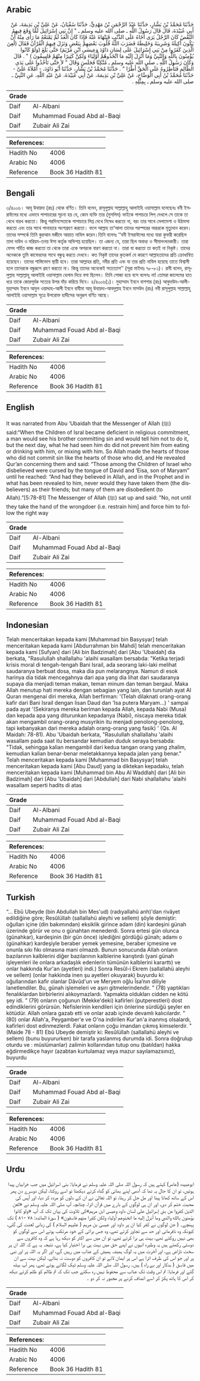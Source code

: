 ## Arabic


<div dir="rtl" lang="ar" style={{fontSize:'larger',backgroundColor:'#f8f9fa',padding:20}}>
حَدَّثَنَا مُحَمَّدُ بْنُ بَشَّارٍ، حَدَّثَنَا عَبْدُ الرَّحْمَنِ بْنُ مَهْدِيٍّ، حَدَّثَنَا سُفْيَانُ، عَنْ عَلِيِّ بْنِ بَذِيمَةَ، عَنْ أَبِي عُبَيْدَةَ، قَالَ قَالَ رَسُولُ اللَّهِ ـ صلى الله عليه وسلم ـ ‏"‏ إِنَّ بَنِي إِسْرَائِيلَ لَمَّا وَقَعَ فِيهِمُ النَّقْصُ كَانَ الرَّجُلُ يَرَى أَخَاهُ عَلَى الذَّنْبِ فَيَنْهَاهُ عَنْهُ فَإِذَا كَانَ الْغَدُ لَمْ يَمْنَعْهُ مَا رَأَى مِنْهُ أَنْ يَكُونَ أَكِيلَهُ وَشَرِيبَهُ وَخَلِيطَهُ فَضَرَبَ اللَّهُ قُلُوبَ بَعْضِهِمْ بِبَعْضٍ وَنَزَلَ فِيهِمُ الْقُرْآنُ فَقَالَ ‏(لُعِنَ الَّذِينَ كَفَرُوا مِنْ بَنِي إِسْرَائِيلَ عَلَى لِسَانِ دَاوُدَ وَعِيسَى ابْنِ مَرْيَمَ)‏ حَتَّى بَلَغَ ‏(وَلَوْ كَانُوا يُؤْمِنُونَ بِاللَّهِ وَالنَّبِيِّ وَمَا أُنْزِلَ إِلَيْهِ مَا اتَّخَذُوهُمْ أَوْلِيَاءَ وَلَكِنَّ كَثِيرًا مِنْهُمْ فَاسِقُونَ )‏ ‏"‏ ‏.‏ قَالَ وَكَانَ رَسُولُ اللَّهِ ـ صلى الله عليه وسلم ـ مُتَّكِئًا فَجَلَسَ وَقَالَ ‏"‏ لاَ حَتَّى تَأْخُذُوا عَلَى يَدَىِ الظَّالِمِ فَتَأْطِرُوهُ عَلَى الْحَقِّ أَطْرًا ‏"‏ ‏.‏ حَدَّثَنَا مُحَمَّدُ بْنُ بَشَّارٍ، حَدَّثَنَا أَبُو دَاوُدَ، - أَمْلاَهُ عَلَىَّ - حَدَّثَنَا مُحَمَّدُ بْنُ أَبِي الْوَضَّاحِ، عَنْ عَلِيِّ بْنِ بَذِيمَةَ، عَنْ أَبِي عُبَيْدَةَ، عَنْ عَبْدِ اللَّهِ، عَنِ النَّبِيِّ ـ صلى الله عليه وسلم ـ بِمِثْلِهِ ‏.‏
</div>
<div style={{backgroundColor:'#f8f9fa',padding:20, marginBottom: 10}}><table> <thead> <tr> <th>Grade</th> <th></th> </tr> </thead> <tbody> <tr><td>Daif</td><td>Al-Albani</td></tr><tr><td>Daif</td><td>Muhammad Fouad Abd al-Baqi</td></tr><tr><td>Daif</td><td>Zubair Ali Zai</td></tr></tbody></table><table> <thead> <tr> <th>References:</th> <th></th> </tr> </thead> <tbody><tr><td>Hadith No</td><td>4006</td></tr><tr><td>Arabic No</td><td>4006</td></tr><tr><td>Reference</td><td>Book 36 Hadith 81</td></tr></tbody></table></div>

## Bengali


<div dir="ltr" lang="bn" style={{fontSize:'larger',backgroundColor:'#f8f9fa',padding:20}}>
৩/৪০০৬। আবূ উবায়দা (রাঃ) থেকে বর্ণিত। তিনি বলেন, রাসূলুল্লাহ সাল্লাল্লাহু আলাইহি ওয়াসাল্লাম বলেছেনঃ বনী ইসরাঈলের মধ্যে এভাবে পাপাচারের সূচনা হয় যে, কোন ব্যক্তি তার (মুসলিম) ভাইকে পাপাচরে লিপ্ দেখলে সে তাকে তা থেখে বারখ করতো। কিন্তু পরদিনসেতাকে পাপাচারে লিপ্ত দেখে নিষেধ করতো না, বরং তার সাথে মেলামেশা ও উঠাবসা করতো এবং তার সাথে পানাহারে অংশগ্রহণ করতো। ফলে আল্লাহ তা‘আলা তাদের পরস্পরের অন্তরকে মৃত্যুদান করেন। তাদের সম্পর্কে তিনি কুরআন মজীদে আয়াত নাযিল করেন।তিনি বলেনঃ ‘‘বনী ইসরাঈলের মধ্যে যারা কুফরী করেছিল তাদা দাউদ ও মরিয়ম-তনয় ঈসা কর্তৃক অভিশপ্ত হয়েছিল। তা এজন্য যে, তারা ছিল অবাধ্য ও সীমালংঘনকারী। তারা যেসব গর্হিত কাজ করতো তা থেকে তারা একে অপরকে বারণ করতো না। তারা যা করতো তা কতই না নিকৃষ্ট। তাদের অনেককে তুমি কাফেরদের সাথে বন্ধুত্ব করতে দেখবে। কত নিকৃষ্ট তাদের কৃতকর্ম যে কারণে আল্লাহতাদের প্রতি ক্রোধান্বিত হয়েছেন। তাদের শাস্তিভোগ স্থায়ী হবে। তারা আল্লাহর প্রতি, নবীর প্রতি এবং যা তার প্রতি নাযিল হয়েছে তাতে বিশ্বাসী হলে তাদেরকে বন্ধুরূপে গ্রহণ করতো না। কিন্তু তাদের অনেকেই সত্যত্যাগ’’ (সূরা মাইদাঃ ৭৮-৮১)। রাবী বলেন, রাসূলুল্লাহ সাল্লাল্লাহু আলাইহি ওয়াসাল্লাম হেলাম দিয়ে বসা ছিলেন। তিনি সোজা হয়ে বসে বলেনঃ না! তোমরা জালেমের হাত ধরে তাকে জোরপূর্বক সত্যের উপর দাঁড় করিয়ে দিবে। ৪/৪০০৬(১)। মুহাম্মাদ ইবনে বাশশার (রাঃ) আবুদাউদ-আলী-মুহাম্মাদ ইবনে আবুল ওয়াদ্দাহ-আলী ইবনে বাযীমা আবূ উবায়দা-আবদুল্লাহ ইবনে মাসউদ (রাঃ) নবী রাসূলুল্লাহ সাল্লাল্লাহু আলাইহি ওয়াসাল্লাম সূত্রে উপরোক্ত হাদীসের অনুরূপ বর্ণিত আছে।
</div>
<div style={{backgroundColor:'#f8f9fa',padding:20, marginBottom: 10}}><table> <thead> <tr> <th>Grade</th> <th></th> </tr> </thead> <tbody> <tr><td>Daif</td><td>Al-Albani</td></tr><tr><td>Daif</td><td>Muhammad Fouad Abd al-Baqi</td></tr><tr><td>Daif</td><td>Zubair Ali Zai</td></tr></tbody></table><table> <thead> <tr> <th>References:</th> <th></th> </tr> </thead> <tbody><tr><td>Hadith No</td><td>4006</td></tr><tr><td>Arabic No</td><td>4006</td></tr><tr><td>Reference</td><td>Book 36 Hadith 81</td></tr></tbody></table></div>

## English


<div dir="ltr" lang="en" style={{fontSize:'larger',backgroundColor:'#f8f9fa',padding:20}}>
It was narrated from Abu ‘Ubaidah that the Messenger of Allah (ﷺ) said:“When the Children of Isral became deficient in religious commitment, a man would see his brother committing sin and would tell him not to do it, but the next day, what he had seen him do did not prevent him from eating or drinking with him, or mixing with him. So Allah made the hearts of those who did not commit sin like the hearts of those who did, and He revealed Qur’an concerning them and said: “Those among the Children of Israel who disbelieved were cursed by the tongue of David and ‘Eisa, son of Maryam” until he reached: “And had they believed in Allah, and in the Prophet and in what has been revealed to him, never would they have taken them (the disbelievers) as their friends; but many of them are disobedient (to Allah).”[5:78-81] The Messenger of Allah (ﷺ) sat up and said: "No, not until they take the hand of the wrongdoer (i.e. restrain him] and force him to follow the right way
</div>
<div style={{backgroundColor:'#f8f9fa',padding:20, marginBottom: 10}}><table> <thead> <tr> <th>Grade</th> <th></th> </tr> </thead> <tbody> <tr><td>Daif</td><td>Al-Albani</td></tr><tr><td>Daif</td><td>Muhammad Fouad Abd al-Baqi</td></tr><tr><td>Daif</td><td>Zubair Ali Zai</td></tr></tbody></table><table> <thead> <tr> <th>References:</th> <th></th> </tr> </thead> <tbody><tr><td>Hadith No</td><td>4006</td></tr><tr><td>Arabic No</td><td>4006</td></tr><tr><td>Reference</td><td>Book 36 Hadith 81</td></tr></tbody></table></div>

## Indonesian


<div dir="ltr" lang="id" style={{fontSize:'larger',backgroundColor:'#f8f9fa',padding:20}}>
Telah menceritakan kepada kami [Muhammad bin Basysyar] telah menceritakan kepada kami [Abdurrahman bin Mahdi] telah menceritakan kepada kami [Sufyan] dari [Ali bin Badzimah] dari [Abu 'Ubaidah] dia berkata, "Rasulullah shallallahu 'alaihi wasallam bersabda: "Ketika terjadi krisis moral di tengah-tengah Bani Israil, ada seorang laki-laki melihat saudaranya berbuat dosa, maka dia pun melarangnya. Namun di esok harinya dia tidak mencegahnya dari apa yang dia lihat dari saudaranya supaya dia menjadi teman makan, teman minum dan teman bergaul. Maka Allah menutup hati mereka dengan sebagian yang lain, dan turunlah ayat Al Quran mengenai diri mereka, Allah berfirman: '(Telah dilaknati orang-orang kafir dari Bani Israil dengan lisan Daud dan 'Isa putera Maryam...) ' sampai pada ayat '(Sekiranya mereka beriman kepada Allah, kepada Nabi (Musa) dan kepada apa yang diturunkan kepadanya (Nabi), niscaya mereka tidak akan mengambil orang-orang musyrikin itu menjadi penolong-penolong, tapi kebanyakan dari mereka adalah orang-orang yang fasik) ' (Qs. Al Maidah: 78-81). Abu 'Ubaidah berkata, "Rasulullah shallallahu 'alaihi wasallam pada saat itu bersandar kemudian duduk seraya bersabda: "Tidak, sehingga kalian mengambil dari kedua tangan orang yang zhalim, kemudian kalian benar-benar meletakkannya kepada jalan yang benar." Telah menceritakan kepada kami [Muhammad bin Basysyar] telah menceritakan kepada kami [Abu Daud] yang ia diktekan kepadaku, telah menceritakan kepada kami [Muhammad bin Abu Al Waddlah] dari [Ali bin Badzimah] dari [Abu 'Ubaidah] dari [Abdullah] dari Nabi shallallahu 'alaihi wasallam seperti hadits di atas
</div>
<div style={{backgroundColor:'#f8f9fa',padding:20, marginBottom: 10}}><table> <thead> <tr> <th>Grade</th> <th></th> </tr> </thead> <tbody> <tr><td>Daif</td><td>Al-Albani</td></tr><tr><td>Daif</td><td>Muhammad Fouad Abd al-Baqi</td></tr><tr><td>Daif</td><td>Zubair Ali Zai</td></tr></tbody></table><table> <thead> <tr> <th>References:</th> <th></th> </tr> </thead> <tbody><tr><td>Hadith No</td><td>4006</td></tr><tr><td>Arabic No</td><td>4006</td></tr><tr><td>Reference</td><td>Book 36 Hadith 81</td></tr></tbody></table></div>

## Turkish


<div dir="ltr" lang="tr" style={{fontSize:'larger',backgroundColor:'#f8f9fa',padding:20}}>
“... Ebû Ubeyde (bin Abdullah bin Mes'ud) (radıyallahü anh)'dan rivâyet edildiğine göre; Resûlüllah (sallallahü aleyhi ve sellem) şöyle demiştir: oğulları içine (din bakımından) eksiklik girince adam (din) kardeşini günah üzerinde görür ve onu o günahtan menederdi. Sonra ertesi gün olunca (günahkar), kardeşinin (bir gün önce) işlediğini gördüğü günah; adamı o (günahkar) kardeşiyle beraber yemek yemesine, beraber içmesine ve onunla sıkı fıkı olmasına mani olmazdı. Bunun sonucunda Allah onların bazılarının kalblerini diğer bazılarının kalblerine karıştırdı (yani günah işleyenleri ile onlara arkadaşlık edenlerin tümünün kalblerini kararttı) ve onlar hakkında Kur'an (ayetleri) indi.) Sonra Resûl-i Ekrem (sallallahü aleyhi ve sellem) (onlar hakkinda inen şu ayetleri okuyarak) buyurdu ki: oğullarından kafir olanlar Dâvûd'un ve Meryem oğlu Îsa’nın diliyle lanetlendiler. Bu, günah işlemeleri ve aşırı gitmelerindendir. " (78) yaptıkları fenalıklardan birbirlerini alıkoymazlardı. Yapmakta oldukları cidden ne kötü şey idi. " (79) onların çoğunun (Mekke'deki) kafirleri (putperestleri) dost edindiklerini görürsün. Nefislerinin kendileri için önlerine sürdüğü şeyler en kötüdür. Allah onlara gazab etti ve onlar azab içinde devamlı kalıcılardır. " (80) onlar Allah'a, Peygamber'e ve O'na indirilen Kur'an'a inanmış olsalardı, kafirleri dost edinmezlerdi. Fakat onların çoğu imandan çıkmış kimselerdir. " (Maide 78 - 81) Ebû Ubeyde demiştir ki: Resûlüllah (sallallahü aleyhi ve sellem) (bunu buyururken) bir tarafa yaslanmış durumda idi. Sonra doğrulup oturdu ve : müslümanlar) zalimin kollarından tutup onu (batıldan) hakka eğdirmedikçe hayır (azabtan kurtulamaz veya mazur sayılamazsınız), buyurdu
</div>
<div style={{backgroundColor:'#f8f9fa',padding:20, marginBottom: 10}}><table> <thead> <tr> <th>Grade</th> <th></th> </tr> </thead> <tbody> <tr><td>Daif</td><td>Al-Albani</td></tr><tr><td>Daif</td><td>Muhammad Fouad Abd al-Baqi</td></tr><tr><td>Daif</td><td>Zubair Ali Zai</td></tr></tbody></table><table> <thead> <tr> <th>References:</th> <th></th> </tr> </thead> <tbody><tr><td>Hadith No</td><td>4006</td></tr><tr><td>Arabic No</td><td>4006</td></tr><tr><td>Reference</td><td>Book 36 Hadith 81</td></tr></tbody></table></div>

## Urdu


<div dir="rtl" lang="ur" style={{fontSize:'larger',backgroundColor:'#f8f9fa',padding:20}}>
ابوعبیدہ (عامر) کہتے ہیں کہ رسول اللہ صلی اللہ علیہ وسلم نے فرمایا: بنی اسرائیل میں جب خرابیاں پیدا ہوئیں، تو ان کا حال یہ تھا کہ آدمی اپنے بھائی کو گناہ کرتے دیکھتا تو اسے روکتا، لیکن دوسرے دن پھر اس کے ساتھ کھاتا پیتا اور مل جل کر رہتا، تو اللہ تعالیٰ نے ان کے دلوں کو مردہ کر دیا، اور آپس کی محبت ختم کر دی، اور ان ہی لوگوں کے بارے میں قرآن اترا، چنانچہ آپ صلی اللہ علیہ وسلم نے «لعن الذين كفروا من بني إسرائيل على لسان داود وعيسى ابن مريم»کی تلاوت کی یہاں تک کہ آپ «ولو كانوا يؤمنون بالله والنبي وما أنزل إليه ما اتخذوهم أولياء ولكن كثيرا منهم فاسقون» ( سورۃ المائدہ: ۷۸ -۸۱ ) تک پہنچے۔ ( جن لوگوں نے کفر کیا ان پر داود اور عیسیٰ بن مریم ( علیہم السلام ) کی زبانی لعنت کی گئی، کیونکہ وہ نافرمانی اور حد سے تجاوز کرتے تھے، وہ جس برائی کے خود مرتکب ہوتے اس سے لوگوں کو بھی نہیں روکتے تھے، بہت ہی برا کرتے تھے، تو ان میں سے اکثر کو دیکھ رہا ہے کہ وہ کافروں سے دوستی رکھتے ہیں یہ وطیرہ انہوں نے اپنے حق میں بہت ہی برا اختیار کیا ہے، نتیجہ یہ ہے کہ اللہ ان پر سخت ناراض ہے، اور آخرت میں یہ لوگ ہمیشہ ہمیش کے عذاب میں رہیں گے، اور اگر یہ اللہ پر اور نبی پر اور جو اس کی طرف اترا ہے اس پر ایمان لاتے تو ان کافروں کو دوست نہ بناتے، لیکن بہت سے ان میں فاسق ( بدکار اور بے راہ ) ہیں۔ رسول اللہ صلی اللہ علیہ وسلم ٹیک لگائے ہوئے تھے، پھر آپ بیٹھ گئے اور فرمایا: تم اس وقت تک عذاب سے محفوظ نہیں رہ سکتے جب تک کہ تم ظالم کو ظلم کرتے دیکھ کر اس کا ہاتھ پکڑ کر اسے انصاف کرنے پر مجبور نہ کر دو ۔
</div>
<div style={{backgroundColor:'#f8f9fa',padding:20, marginBottom: 10}}><table> <thead> <tr> <th>Grade</th> <th></th> </tr> </thead> <tbody> <tr><td>Daif</td><td>Al-Albani</td></tr><tr><td>Daif</td><td>Muhammad Fouad Abd al-Baqi</td></tr><tr><td>Daif</td><td>Zubair Ali Zai</td></tr></tbody></table><table> <thead> <tr> <th>References:</th> <th></th> </tr> </thead> <tbody><tr><td>Hadith No</td><td>4006</td></tr><tr><td>Arabic No</td><td>4006</td></tr><tr><td>Reference</td><td>Book 36 Hadith 81</td></tr></tbody></table></div>